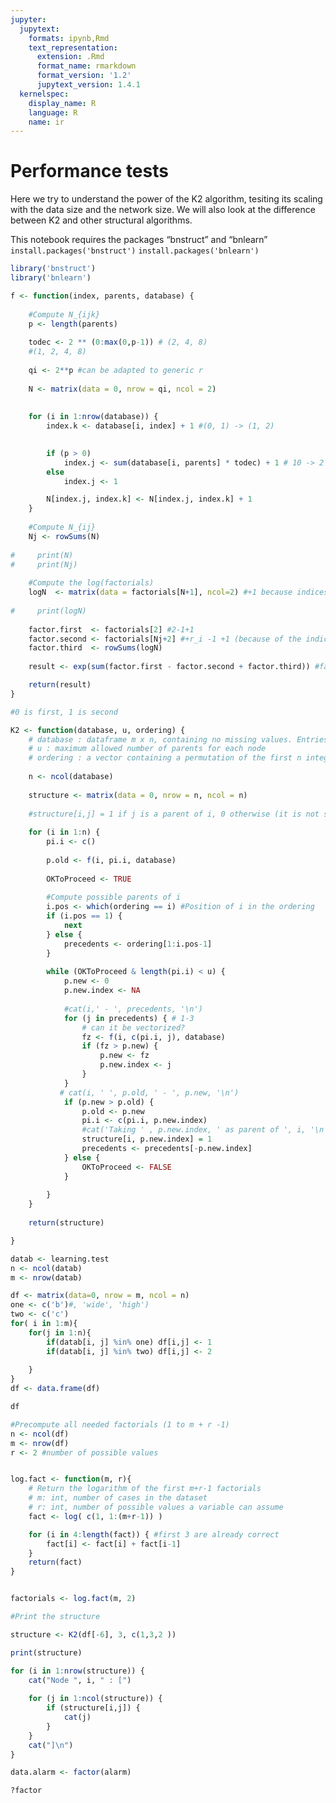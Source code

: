 ```yaml
---
jupyter:
  jupytext:
    formats: ipynb,Rmd
    text_representation:
      extension: .Rmd
      format_name: rmarkdown
      format_version: '1.2'
      jupytext_version: 1.4.1
  kernelspec:
    display_name: R
    language: R
    name: ir
---
```


# Performance tests


Here we try to understand the power of the K2 algorithm, tesiting its scaling with the data size and the network size. We will also look at the difference between K2 and other structural algorithms.

This notebook requires the packages "bnstruct" and "bnlearn" <br>
`install.packages('bnstruct')`
`install.packages('bnlearn')`

```r
library('bnstruct')
library('bnlearn')
```

```r
f <- function(index, parents, database) {
    
    #Compute N_{ijk}
    p <- length(parents)
    
    todec <- 2 ** (0:max(0,p-1)) # (2, 4, 8)
    #(1, 2, 4, 8)
    
    qi <- 2**p #can be adapted to generic r
    
    N <- matrix(data = 0, nrow = qi, ncol = 2)
    
    
    for (i in 1:nrow(database)) {
        index.k <- database[i, index] + 1 #(0, 1) -> (1, 2)

        
        if (p > 0)
            index.j <- sum(database[i, parents] * todec) + 1 # 10 -> 2
        else 
            index.j <- 1

        N[index.j, index.k] <- N[index.j, index.k] + 1
    }
    
    #Compute N_{ij}
    Nj <- rowSums(N) 
    
#     print(N)
#     print(Nj)
    
    #Compute the log(factorials)
    logN  <- matrix(data = factorials[N+1], ncol=2) #+1 because indices start from 1
    
#     print(logN)
    
    factor.first  <- factorials[2] #2-1+1
    factor.second <- factorials[Nj+2] #+r_i -1 +1 (because of the indices) = +r_i = +2
    factor.third  <- rowSums(logN)
    
    result <- exp(sum(factor.first - factor.second + factor.third)) #factor.first could be brought outside to gain precision (and multiply by qi)

    return(result)
}

#0 is first, 1 is second
```

```r
K2 <- function(database, u, ordering) {
    # database : dataframe m x n, containing no missing values. Entries must be binary. (could be extended to integers 1 to r_i)
    # u : maximum allowed number of parents for each node
    # ordering : a vector containing a permutation of the first n integers
    
    n <- ncol(database)
    
    structure <- matrix(data = 0, nrow = n, ncol = n)
    
    #structure[i,j] = 1 if j is a parent of i, 0 otherwise (it is not symmetric)
    
    for (i in 1:n) {
        pi.i <- c()
        
        p.old <- f(i, pi.i, database)
        
        OKToProceed <- TRUE
        
        #Compute possible parents of i
        i.pos <- which(ordering == i) #Position of i in the ordering
        if (i.pos == 1) {
            next 
        } else {
            precedents <- ordering[1:i.pos-1]
        }
        
        while (OKToProceed & length(pi.i) < u) {
            p.new <- 0
            p.new.index <- NA
            
            #cat(i,' - ', precedents, '\n')
            for (j in precedents) { # 1-3
                # can it be vectorized?
                fz <- f(i, c(pi.i, j), database) 
                if (fz > p.new) {
                    p.new <- fz
                    p.new.index <- j
                }
            }
           # cat(i, ' ', p.old, ' - ', p.new, '\n')
            if (p.new > p.old) {
                p.old <- p.new
                pi.i <- c(pi.i, p.new.index)
                #cat('Taking ' , p.new.index, ' as parent of ', i, '\n')
                structure[i, p.new.index] = 1
                precedents <- precedents[-p.new.index]
            } else {
                OKToProceed <- FALSE
            }
        
        }
    }
    
    return(structure)

}
```

```r
datab <- learning.test
n <- ncol(datab)
m <- nrow(datab)

df <- matrix(data=0, nrow = m, ncol = n)
one <- c('b')#, 'wide', 'high')
two <- c('c')
for( i in 1:m){
    for(j in 1:n){
        if(datab[i, j] %in% one) df[i,j] <- 1
        if(datab[i, j] %in% two) df[i,j] <- 2
        
    }
}
df <- data.frame(df)
```

```r
df
```

```r
#Precompute all needed factorials (1 to m + r -1)
n <- ncol(df)
m <- nrow(df)
r <- 2 #number of possible values


log.fact <- function(m, r){
    # Return the logarithm of the first m+r-1 factorials
    # m: int, number of cases in the dataset
    # r: int, number of possible values a variable can assume
    fact <- log( c(1, 1:(m+r-1)) )

    for (i in 4:length(fact)) { #first 3 are already correct
        fact[i] <- fact[i] + fact[i-1]
    }
    return(fact)
}


factorials <- log.fact(m, 2)
```

```r
#Print the structure

structure <- K2(df[-6], 3, c(1,3,2 ))

print(structure)

for (i in 1:nrow(structure)) {
    cat("Node ", i, " : [")
    
    for (j in 1:ncol(structure)) {
        if (structure[i,j]) {
            cat(j)
        }
    }
    cat("]\n")
}
```

```r
data.alarm <- factor(alarm)
```

```r
?factor
```

```r

```
